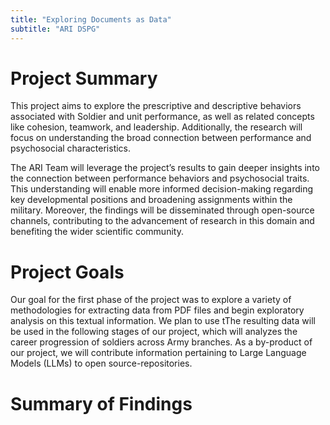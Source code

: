 ```yaml
---
title: "Exploring Documents as Data"
subtitle: "ARI DSPG"
---
```


# Project Summary
This project aims to explore the prescriptive and descriptive behaviors associated with Soldier and unit performance, as well as related concepts like cohesion, teamwork, and leadership. Additionally, the research will focus on understanding the broad connection between performance and psychosocial characteristics.

The ARI Team will leverage the project's results to gain deeper insights into the connection between performance behaviors and psychosocial traits. This understanding will enable more informed decision-making regarding key developmental positions and broadening assignments within the military. Moreover, the findings will be disseminated through open-source channels, contributing to the advancement of research in this domain and benefiting the wider scientific community.

# Project Goals
Our goal for the first phase of the project was to explore a variety of methodologies for extracting data from PDF files and begin exploratory analysis on this textual information. We plan to use tThe resulting data will be used in the following stages of our project, which will analyzes the career progression of soldiers across Army branches. As a by-product of our project, we will contribute information pertaining to Large Language Models (LLMs) to open source-repositories. 

# Summary of Findings



